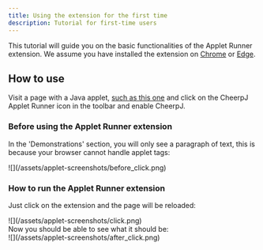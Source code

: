 ```yaml
---
title: Using the extension for the first time
description: Tutorial for first-time users
---
```


This tutorial will guide you on the basic functionalities of the Applet Runner extension. We assume you have installed the extension on [Chrome](/cheerpj-applet-runner/getting-started/install-chrome) or [Edge](/cheerpj-applet-runner/getting-started/install-edge).

## How to use

Visit a page with a Java applet, [such as this one](http://www.neilwallis.com/projects/java/water/index.php) and click on the CheerpJ Applet Runner icon in the toolbar and enable CheerpJ.

### Before using the Applet Runner extension

In the 'Demonstrations' section, you will only see a paragraph of text, this is because your browser cannot handle applet tags:

<div class="mx-24">
	![](/assets/applet-screenshots/before_click.png)
</div>

### How to run the Applet Runner extension

Just click on the extension and the page will be reloaded:

<div class="mx-60">![](/assets/applet-screenshots/click.png)</div>
Now you should be able to see what it should be:
<div class="mx-24">
	![](/assets/applet-screenshots/after_click.png)
</div>
